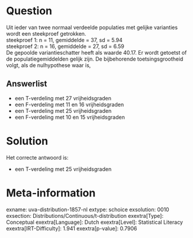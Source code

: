 Question
========

Uit ieder van twee normaal verdeelde populaties met gelijke varianties
wordt een steekproef getrokken.\
steekproef 1: n = 11, gemiddelde = 37, sd = 5.94\
steekproef 2: n = 16, gemiddelde = 27, sd = 6.59\
De gepoolde variantieschatter heeft als waarde 40.17. Er wordt getoetst
of de populatiegemiddelden gelijk zijn. De bijbehorende
toetsingsgrootheid volgt, als de nulhypothese waar is,

Answerlist
----------

* een T-verdeling met 27 vrijheidsgraden
* een F-verdeling met 11 en 16 vrijheidsgraden
* een T-verdeling met 25 vrijheidsgraden
* een F-verdeling met 10 en 15 vrijheidsgraden

Solution
========

Het correcte antwoord is: 

* een T-verdeling met 25 vrijheidsgraden

Meta-information
================
exname: uva-distribution-1857-nl
extype: schoice
exsolution: 0010
exsection: Distributions/Continuous/t-distribution
exextra[Type]: Conceptual
exextra[Language]: Dutch
exextra[Level]: Statistical Literacy
exextra[IRT-Difficulty]: 1.941
exextra[p-value]: 0.7906
